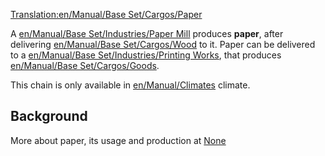 [[Translation:en/Manual/Base Set/Cargos/Paper]]

{{ru/Manual/Base Set/Cargos/Груз|груз=Бумага
|изображение=en/Manual/Base Set/Cargos/Paper.png
|производит=[[en/Manual/Base Set/Industries/Paper Mill|Бумажная фабрика]]
|принимает=[[en/Manual/Base Set/Industries/Printing Works|Типография]]
}}


A [[en/Manual/Base Set/Industries/Paper Mill]] produces '''paper''', after delivering [[en/Manual/Base Set/Cargos/Wood]] to it. Paper can be delivered to a [[en/Manual/Base Set/Industries/Printing Works]], that produces [[en/Manual/Base Set/Cargos/Goods]].

This chain is only available in [[en/Manual/Climates]] climate.


==Background==

More about paper, its usage and production at [https://www.wikipedia.org/wiki/Paper None]